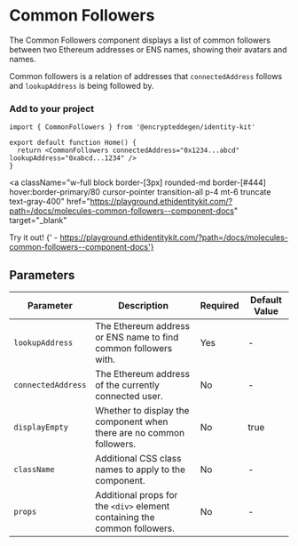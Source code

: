 
# Common Followers

The Common Followers component displays a list of common followers between two Ethereum addresses or ENS names, showing their avatars and names.

Common followers is a relation of addresses that `connectedAddress` follows and `lookupAddress` is being followed by.

### Add to your project

```tsx copy
import { CommonFollowers } from '@encrypteddegen/identity-kit'

export default function Home() {
  return <CommonFollowers connectedAddress="0x1234...abcd" lookupAddress="0xabcd...1234" />
}
```

<a
  className="w-full block border-[3px] rounded-md border-[#444] hover:border-primary/80 cursor-pointer transition-all p-4 mt-6 truncate text-gray-400"
  href="https://playground.ethidentitykit.com/?path=/docs/molecules-common-followers--component-docs"
  target="_blank"
>
  <span className="text-primary">Try it out!</span>
  <span className="text-gray-400">
    {' - https://playground.ethidentitykit.com/?path=/docs/molecules-common-followers--component-docs'}
  </span>
</a>

<div className="w-full bg-[#222] border-[3px] rounded-md border-[#444] p-8 mt-8 flex justify-center items-center">
  <CommonFollowers
    connectedAddress="0xc983ebc9db969782d994627bdffec0ae6efee1b3"
    lookupAddress="0x983110309620d911731ac0932219af06091b6744"
  />
</div>

## Parameters

| Parameter          | Description                                                               | Required | Default Value |
| ------------------ | ------------------------------------------------------------------------- | -------- | ------------- |
| `lookupAddress`    | The Ethereum address or ENS name to find common followers with.           | Yes      | -             |
| `connectedAddress` | The Ethereum address of the currently connected user.                     | No       | -             |
| `displayEmpty`     | Whether to display the component when there are no common followers.      | No       | true          |
| `className`        | Additional CSS class names to apply to the component.                     | No       | -             |
| `props`            | Additional props for the `<div>` element containing the common followers. | No       | -             |
